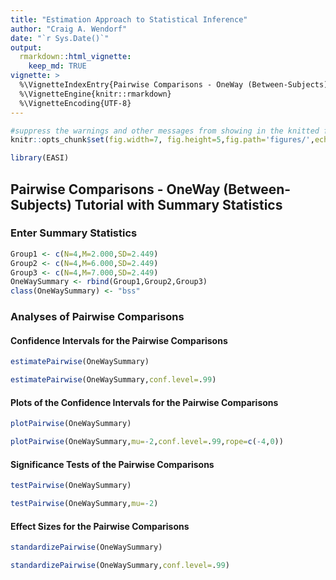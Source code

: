 ```yaml
---
title: "Estimation Approach to Statistical Inference"
author: "Craig A. Wendorf"
date: "`r Sys.Date()`"
output: 
  rmarkdown::html_vignette:
    keep_md: TRUE
vignette: >
  %\VignetteIndexEntry{Pairwise Comparisons - OneWay (Between-Subjects) Tutorial with Summary Statistics}
  %\VignetteEngine{knitr::rmarkdown}
  %\VignetteEncoding{UTF-8}
---
```


```r
#suppress the warnings and other messages from showing in the knitted file.
knitr::opts_chunk$set(fig.width=7, fig.height=5,fig.path='figures/',echo=TRUE,warning=FALSE,message=FALSE)
```

```r
library(EASI)
```

## Pairwise Comparisons - OneWay (Between-Subjects) Tutorial with Summary Statistics

### Enter Summary Statistics

```r
Group1 <- c(N=4,M=2.000,SD=2.449)
Group2 <- c(N=4,M=6.000,SD=2.449)
Group3 <- c(N=4,M=7.000,SD=2.449)
OneWaySummary <- rbind(Group1,Group2,Group3)
class(OneWaySummary) <- "bss"
```

### Analyses of Pairwise Comparisons

#### Confidence Intervals for the Pairwise Comparisons

```r
estimatePairwise(OneWaySummary)
```

```r
estimatePairwise(OneWaySummary,conf.level=.99)
```

#### Plots of the Confidence Intervals for the Pairwise Comparisons

```r
plotPairwise(OneWaySummary)
```

```r
plotPairwise(OneWaySummary,mu=-2,conf.level=.99,rope=c(-4,0))
```

#### Significance Tests of the Pairwise Comparisons

```r
testPairwise(OneWaySummary)
```

```r
testPairwise(OneWaySummary,mu=-2)
```

#### Effect Sizes for the Pairwise Comparisons

```r
standardizePairwise(OneWaySummary)
```

```r
standardizePairwise(OneWaySummary,conf.level=.99)
```
